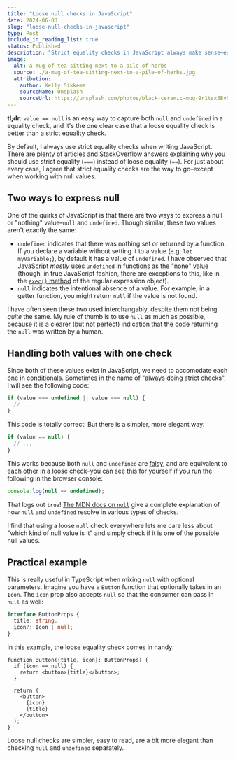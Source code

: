 ```yaml
---
title: "Loose null checks in JavaScript"
date: 2024-06-03
slug: "loose-null-checks-in-javascript"
type: Post
include_in_reading_list: true
status: Published
description: "Strict equality checks in JavaScript always make sense–except for null."
image:
  alt: a mug of tea sitting next to a pile of herbs
  source: ./a-mug-of-tea-sitting-next-to-a-pile-of-herbs.jpg
  attribution:
    author: Kelly Sikkema
    sourceName: Unsplash
    sourceUrl: https://unsplash.com/photos/black-ceramic-mug-9r1tsx5BvSQ
---
```


<Callout>**tl;dr:** `value == null` is an easy way to capture both `null` and `undefined` in a equality check, and it's the one clear case that a loose equality check is better than a strict equality check.</Callout>

By default, I always use strict equality checks when writing JavaScript. There are plenty of articles and StackOverflow answers explaining why you should use strict equality (`===`) instead of loose equality (`==`). For just about every case, I agree that strict equality checks are the way to go–except when working with null values.

## Two ways to express null

One of the quirks of JavaScript is that there are two ways to express a null or "nothing" value–`null` and `undefined`. Though similar, these two values aren't exactly the same:

- `undefined` indicates that there was nothing set or returned by a function. If you declare a variable without setting it to a value (e.g. `let myVariable;`), by default it has a value of `undefined`. I have observed that JavaScript _mostly_ uses `undefined` in functions as the "none" value (though, in true JavaScript fashion, there are exceptions to this, like in the [`exec()` method](https://developer.mozilla.org/en-US/docs/Web/JavaScript/Reference/Global_Objects/RegExp/exec) of the regular expression object).
- `null` indicates the intentional absence of a value. For example, in a getter function, you might return `null` if the value is not found.

I have often seen these two used interchangably, despite them not being _quite_ the same. My rule of thumb is to use `null` as much as possible, because it is a clearer (but not perfect) indication that the code returning the `null` was written by a human.

## Handling both values with one check

Since both of these values exist in JavaScript, we need to accomodate each one in conditionals. Sometimes in the name of "always doing strict checks", I will see the following code:

```ts
if (value === undefined || value === null) {
  // ...
}
```

This code is totally correct! But there is a simpler, more elegant way:

```ts
if (value == null) {
  // ...
}
```

This works because both `null` and `undefined` are [falsy](https://developer.mozilla.org/en-US/docs/Glossary/Falsy), and are equivalent to each other in a loose check–you can see this for yourself if you run the following in the browser console:

```ts
console.log(null == undefined);
```

That logs out `true`! [The MDN docs on `null`](https://developer.mozilla.org/en-US/docs/Web/JavaScript/Reference/Operators/null#difference_between_null_and_undefined) give a complete explanation of how `null` and `undefined` resolve in various types of checks.

I find that using a loose `null` check everywhere lets me care less about "which kind of null value is it" and simply check if it is one of the possible null values.

## Practical example

This is really useful in TypeScript when mixing `null` with optional parameters. Imagine you have a `Button` function that optionally takes in an `Icon`. The `icon` prop also accepts `null` so that the consumer can pass in `null` as well:

```ts
interface ButtonProps {
  title: string;
  icon?: Icon | null;
}
```

In this example, the loose equality check comes in handy:

```tsx
function Button({title, icon}: ButtonProps) {
  if (icon == null) {
    return <button>{title}</button>;
  }

  return (
    <button>
      {icon}
      {title}
    </button>
  );
}
```

Loose null checks are simpler, easy to read, are a bit more elegant than checking `null` and `undefined` separately.
